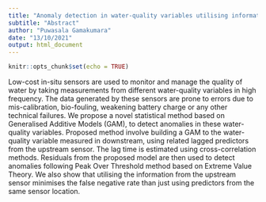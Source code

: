 ```yaml
---
title: "Anomaly detection in water-quality variables utilising information from the nearby sensors"
subtitle: "Abstract"
author: "Puwasala Gamakumara"
date: "13/10/2021"
output: html_document
---
```


```r
knitr::opts_chunk$set(echo = TRUE)
```


Low-cost in-situ sensors are used to monitor and manage the quality of water by taking measurements from different water-quality variables in high frequency. The data generated by these sensors are prone to errors due to mis-calibration, bio-fouling, weakening battery
charge or any other technical failures. We propose a novel statistical method based on Generalised Additive Models (GAM), to detect anomalies in these water-quality variables. Proposed method involve building a GAM to the water-quality variable measured in downstream, using related lagged predictors from the upstream sensor. The lag time is estimated using cross-correlation methods. Residuals from the proposed model are then used to detect anomalies following Peak Over Threshold method based on Extreme Value Theory. We also show that utilising the information from the upstream sensor minimises the false negative rate than just using predictors from the same sensor location. 



